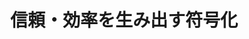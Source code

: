 ﻿---
title: "信頼・効率を生み出す符号化"
category: "情報理工学院"
vol: 89
interviewee: "金子 晴彦"
url: "http://kaneko-www.cs.titech.ac.jp/index.html"
tags: ["情報","データ","符号","圧縮"]
pdf: "89-3-kaneko.pdf"
career: ""
preface: "情報分野の発展はめざましく、また多岐にわたっている。金子研究室はその中で符号化理論を対象にした研究、特にハードウェアに適切な符号化を施すための研究を行なっている。本稿では符号化の基本から入り、その後先生の研究である誤り訂正符号とデータ圧縮について紹介する。また、先生の研究のスタンスについても触れる。"
---
